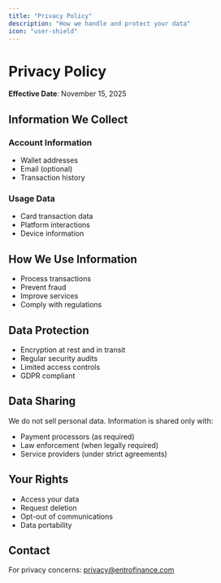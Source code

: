 ```yaml
---
title: "Privacy Policy"
description: "How we handle and protect your data"
icon: "user-shield"
---
```


# Privacy Policy

**Effective Date**: November 15, 2025

## Information We Collect

### Account Information
- Wallet addresses
- Email (optional)
- Transaction history

### Usage Data
- Card transaction data
- Platform interactions
- Device information

## How We Use Information

- Process transactions
- Prevent fraud
- Improve services
- Comply with regulations

## Data Protection

- Encryption at rest and in transit
- Regular security audits
- Limited access controls
- GDPR compliant

## Data Sharing

We do not sell personal data. Information is shared only with:
- Payment processors (as required)
- Law enforcement (when legally required)
- Service providers (under strict agreements)

## Your Rights

- Access your data
- Request deletion
- Opt-out of communications
- Data portability

## Contact

For privacy concerns: privacy@entrofinance.com